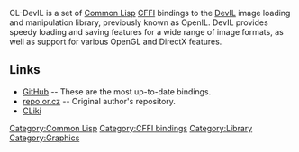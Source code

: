 CL-DevIL is a set of [[Common Lisp]] [[CFFI]] bindings to the [http://openil.sourceforge.net/ DevIL] image loading and manipulation library, previously known as OpenIL. DevIL provides speedy loading and saving features for a wide range of image formats, as well as support for various OpenGL and DirectX features.

== Links ==
* [http://github.com/sykopomp/cl-devil GitHub] -- These are the most up-to-date bindings.
* [http://repo.or.cz/w/cl-devil.git repo.or.cz] -- Original author's repository.
* [http://www.cliki.net/cl-devil CLiki]

[[Category:Common Lisp]]
[[Category:CFFI bindings]]
[[Category:Library]]
[[Category:Graphics]]